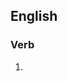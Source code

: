 {{also|Xeroxes}}

==English==

===Verb===
{{head|en|verb form}}

# {{en-third-person singular of|xerox}}
